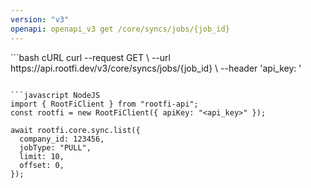 ```yaml
---
version: "v3"
openapi: openapi_v3 get /core/syncs/jobs/{job_id}
---
```


<RequestExample>
```bash cURL
curl --request GET \
  --url https://api.rootfi.dev/v3/core/syncs/jobs/{job_id} \
  --header 'api_key: <api-key>'

````

```javascript NodeJS
import { RootFiClient } from "rootfi-api";
const rootfi = new RootFiClient({ apiKey: "<api_key>" });

await rootfi.core.sync.list({
  company_id: 123456,
  jobType: "PULL",
  limit: 10,
  offset: 0,
});
````

</RequestExample>
